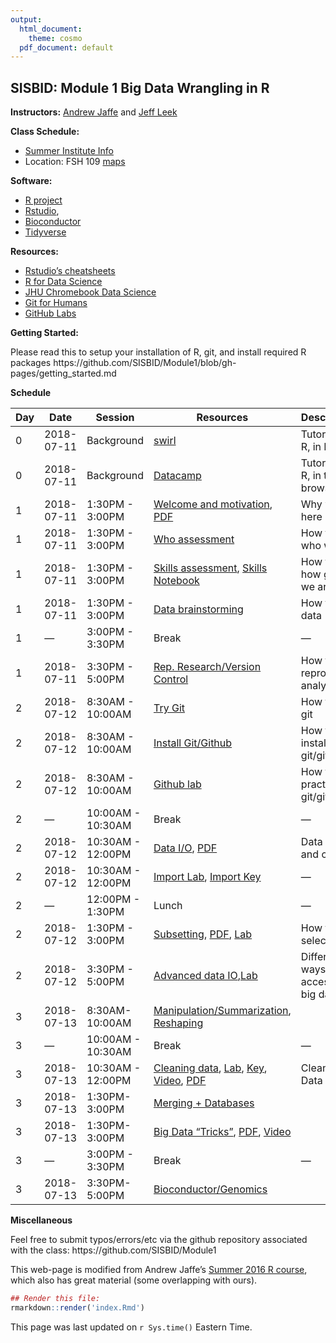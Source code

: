 ```yaml
---
output:
  html_document:
    theme: cosmo
  pdf_document: default
---
```


## SISBID: Module 1 Big Data Wrangling in R 

**Instructors:** [Andrew Jaffe](http://www.aejaffe.com/) and [Jeff Leek](http://www.jtleek.com/)

**Class Schedule:**

* [Summer Institute Info](https://www.biostat.washington.edu/suminst/participants)
* Location: FSH 109 [maps](https://www.biostat.washington.edu/suminst/maps)

**Software:**

* [R project](http://www.r-project.org/)
* [Rstudio](http://www.rstudio.com/),
* [Bioconductor](http://bioconductor.org/)
* [Tidyverse](https://www.tidyverse.org/)

**Resources:**

* [Rstudio's cheatsheets](http://www.rstudio.com/resources/cheatsheets/) 
* [R for Data Science](http://r4ds.had.co.nz/)
* [JHU Chromebook Data Science](http://jhudatascience.org/chromebookdatascience/index.html)
* [Git for Humans](https://speakerdeck.com/alicebartlett/git-for-humans)
* [GitHub Labs](https://lab.github.com/)

**Getting Started:**

Please read this to setup your installation of R, git, and install required R packages
https://github.com/SISBID/Module1/blob/gh-pages/getting_started.md

**Schedule**


| Day  | Date  |  Session | Resources  |  Description |
|----|------------|--------------|---------------------|--------------------------------------|
| 0  | 2018-07-11  | Background | [swirl](http://swirlstats.com/)  | Tutorials on R, in R  |
| 0 | 2018-07-11 | Background | [Datacamp](http://datacamp.com/) | Tutorials on R, in the browser |
| 1 | 2018-07-11 | 1:30PM - 3:00PM |[Welcome and motivation](https://docs.google.com/presentation/d/1WeOfmSZTWUm74rA-jqV-gnoQcI1oJpe6ecntWPJ-iK8/edit), [PDF](lecture_notes/SISBID_Intro.pdf)|Why you're here|
| 1 | 2018-07-11 | 1:30PM - 3:00PM | [Who assessment](https://goo.gl/dqTe4Z) | How to see who we are|
| 1 | 2018-07-11 | 1:30PM - 3:00PM | [Skills assessment](https://goo.gl/L6w1fv), [Skills Notebook](https://raw.githubusercontent.com/SISBID/Module1/gh-pages/labs/skills_notebook.Rmd) | How to see how good we are|
| 1 | 2018-07-11 | 1:30PM - 3:00PM |[Data brainstorming](https://docs.google.com/document/d/1UY-nGKPLok385umzbi3yVjv1nQroIxCpYiAQVEZb-iM/edit) | How to find data |
|1 | --- | 3:00PM - 3:30PM | Break | --- |
|1 | 2018-07-11 | 3:30PM - 5:00PM | [Rep. Research/Version Control](https://docs.google.com/presentation/d/1F2tyP9nsHcY9DT5B6rSS95sIA9DEreDNt7s_HmbrINw/edit?usp=sharing) | How to reproduce analysis |
|2 | 2018-07-12 | 8:30AM - 10:00AM | [Try Git](https://try.github.io/levels/1/challenges/1) | How to try git|
|2 | 2018-07-12 | 8:30AM - 10:00AM | [Install Git/Github](http://stat545.com/git00_index.html) | How to install git/github|
|2 | 2018-07-12 | 8:30AM - 10:00AM | [Github lab](https://github.com/SISBID/Module1/blob/gh-pages/labs/github-lab.md) | How to practice git/github|
|2 | --- | 10:00AM - 10:30AM | Break | --- |
|2 | 2018-07-12 | 10:30AM - 12:00PM | [Data I/O](lecture_notes/Data_IO_and_structure.html), [PDF](lecture_notes/Data_IO_and_structure.pdf) | Data import and classes |
|2 | 2018-07-12 | 10:30AM - 12:00PM | [Import Lab](labs/data-io-lab.Rmd), [Import Key](labs/data-io-lab-key.html) |---|
|2 | --- | 12:00PM - 1:30PM | Lunch| --- |
|2 | 2018-07-12 | 1:30PM - 3:00PM |[Subsetting](lecture_notes/Subsetting_Data_in_R.html), [PDF](lecture_notes/Subsetting_Data_in_R.pdf), [Lab](labs/subsetting-data-lab.Rmd)|How to select data|
|2 | 2018-07-12 | 3:30PM - 5:00PM | [Advanced data IO](https://docs.google.com/presentation/d/1KNopKzl_cR9z9HQt_22RuvIQOsZe4pxM2G7spT_AVoc/edit?usp=sharing),[Lab](labs/web-api-lab.Rmd) | Different ways of accessing big data|
|3 | 2018-07-13 | 8:30AM-10:00AM | [Manipulation/Summarization](https://docs.google.com/presentation/d/15meI7W3MeF0afEV5ggdqXfwOIlwy5tcFYTJM-VUGHTs/edit?usp=sharing), [Reshaping](lecture_notes/Manipulating_Data_in_R.html)| |
|3 | --- | 10:00AM - 10:30AM | Break | --- |
|3 | 2018-07-13 | 10:30AM - 12:00PM | [Cleaning data](lecture_notes/Data_Cleaning.html), [Lab](labs/data-cleaning-lab.Rmd), [Key](labs/data-cleaning-lab-key.Rmd), [Video](https://www.youtube.com/watch?v=CAttXmohk-0), [PDF](lecture_notes/Data_Cleaning.pdf)|Cleaning Data|
|3 | 2018-07-13 | 1:30PM-3:00PM | [Merging + Databases](https://docs.google.com/presentation/d/1s3r4wMqdxHEEtUYNNZg7eqo_K9B5haNyHMUE96ze1hY/edit?usp=sharing) |  | 
|3 | 2018-07-13 | 1:30PM-3:00PM | [Big Data "Tricks"](lecture_notes/Big_Data_Tricks.html), [PDF](lecture_notes/R_Big_Data_Tricks.pdf), [Video](https://www.youtube.com/watch?v=Gt8NtxfMfJE) |   | 
|3 | --- | 3:00PM - 3:30PM | Break | --- |
|3 | 2018-07-13 | 3:30PM-5:00PM |  [Bioconductor/Genomics](https://docs.google.com/presentation/d/1N_98xkBZmPeeYdY5jRMFHNcIKMnUK_AXyiroGH6qhhg/edit?usp=sharing) |  | 


**Miscellaneous**

Feel free to submit typos/errors/etc via the github repository associated with the class: 
https://github.com/SISBID/Module1

This web-page is modified from Andrew Jaffe's [Summer 2016 R course](http://www.aejaffe.com/summerR_2016/), which also has great material (some overlapping with ours).

```r
## Render this file:
rmarkdown::render('index.Rmd')
```

This page was last updated on `r Sys.time()` Eastern Time.
